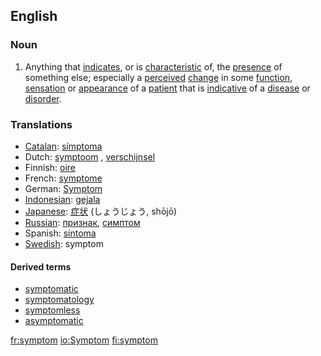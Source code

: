 ==English==

===Noun===
{{en-noun-reg}}

# Anything that [[indicate]]s, or is [[characteristic]] of,  the [[presence]] of something else; especially a [[perceived]] [[change]] in some [[function]], [[sensation]] or [[appearance]] of a [[patient]] that is [[indicative]] of a [[disease]] or [[disorder]].

===Translations===
*[[Catalan]]: [[símptoma]] {{m}}
*Dutch: [[symptoom]] {{n}}, [[verschijnsel]] {{n}}
*Finnish: [[oire]]
*French: [[symptome]] {{m}}
*German: [[Symptom]] {{n}}
*[[Indonesian]]: [[gejala]]
*[[Japanese]]: [[症状]] (しょうじょう, shōjō)
*[[Russian]]: [[признак]], [[симптом]]
*Spanish: [[síntoma]] {{m}}
*[[Swedish]]: symptom

====Derived terms====
* [[symptomatic]]
* [[symptomatology]]
* [[symptomless]]
* [[asymptomatic]]
[[fr:symptom]]
[[io:Symptom]]
[[fi:symptom]]